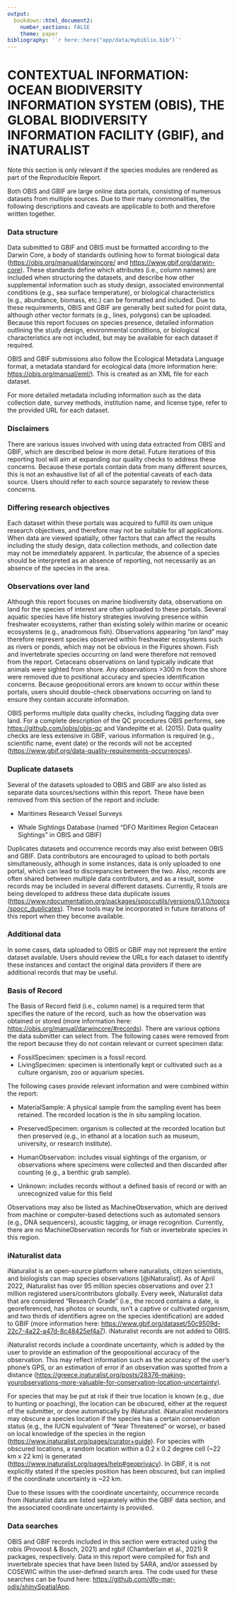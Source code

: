 ```yaml
---
output:
  bookdown::html_document2:
    number_sections: FALSE
    theme: paper
bibliography: '`r here::here("app/data/mybiblio.bib")`'
---
```


# **CONTEXTUAL INFORMATION: OCEAN BIODIVERSITY INFORMATION SYSTEM (OBIS), THE GLOBAL BIODIVERSITY INFORMATION FACILITY (GBIF), and iNATURALIST**

Note this section is only relevant if the species modules are rendered as part of the Reproducible Report.

Both OBIS and GBIF are large online data portals, consisting of numerous datasets from multiple sources. Due to their many commonalities, the following descriptions and caveats are applicable to both and therefore written together.

### **Data structure**

Data submitted to GBIF and OBIS must be formatted according to the Darwin Core, a body of standards outlining how to format biological data (<https://obis.org/manual/darwincore/> and <https://www.gbif.org/darwin-core>). These standards define which attributes (i.e., column names) are included when structuring the datasets, and describe how other supplemental information such as study design, associated environmental conditions (e.g., sea surface temperature), or biological characteristics (e.g., abundance, biomass, etc.) can be formatted and included. Due to these requirements, OBIS and GBIF are generally best suited for point data, although other vector formats (e.g., lines, polygons) can be uploaded. Because this report focuses on species presence, detailed information outlining the study design, environmental conditions, or biological characteristics are not included, but may be available for each dataset if required.

OBIS and GBIF submissions also follow the Ecological Metadata Language format, a metadata standard for ecological data (more information here: <https://obis.org/manual/eml/>). This is created as an XML file for each dataset.

For more detailed metadata including information such as the data collection date, survey methods, institution name, and license type, refer to the provided URL for each dataset.

### **Disclaimers**

There are various issues involved with using data extracted from OBIS and GBIF, which are described below in more detail. Future iterations of this reporting tool will aim at expanding our quality checks to address these concerns. Because these portals contain data from many different sources, this is not an exhaustive list of all of the potential caveats of each data source. Users should refer to each source separately to review these concerns.

### **Differing research objectives**

Each dataset within these portals was acquired to fulfill its own unique research objectives, and therefore may not be suitable for all applications. When data are viewed spatially, other factors that can affect the results including the study design, data collection methods, and collection date may not be immediately apparent. In particular, the
absence of a species should be interpreted as an absence of reporting, not necessarily as an absence of the species in the area.

### **Observations over land**

Although this report focuses on marine biodiversity data, observations on land for the species of interest are often uploaded to these portals. Several aquatic species have life history strategies involving presence within freshwater ecosystems, rather than existing solely within marine or oceanic ecosystems (e.g., anadromous fish). Observations appearing "on land" may therefore represent species observed within freshwater ecosystems such as rivers or ponds, which may not be obvious in the Figures shown. Fish and invertebrate species occurring on land were therefore not removed from the report. Cetaceans observations on land typically indicate that animals were sighted from shore. Any
observations \>300 m from the shore were removed due to positional accuracy and species identification concerns. Because geopositional errors are known to occur within these portals, users should double-check observations occurring on land to ensure they contain accurate information.

OBIS performs multiple data quality checks, including flagging data over land. For a complete description of the QC procedures OBIS performs, see <https://github.com/iobis/obis-qc> and Vandepitte et al. (2015). Data quality checks are less extensive in GBIF, various information is required (e.g., scientific name, event date) or the records will not be accepted (<https://www.gbif.org/data-quality-requirements-occurrences>).

### **Duplicate datasets**

Several of the datasets uploaded to OBIS and GBIF are also listed as separate data sources/sections within this report. These have been removed from this section of the report and include:

-   Maritimes Research Vessel Surveys

-   Whale Sightings Database (named "DFO Maritimes Region Cetacean
    Sightings" in OBIS and GBIF)

Duplicates datasets and occurrence records may also exist between OBIS and GBIF. Data contributors are encouraged to upload to both portals simultaneously, although in some instances, data is only uploaded to one portal, which can lead to discrepancies between the two. Also, records are often shared between multiple data contributors, and as a result, some records may be included in several different datasets. Currently, R tools are being developed to address these data duplicate issues (<https://www.rdocumentation.org/packages/spoccutils/versions/0.1.0/topics/spocc_duplicates>). These tools may be incorporated in future iterations of this report when they become available.

### **Additional data**

In some cases, data uploaded to OBIS or GBIF may not represent the entire dataset available. Users should review the URLs for each dataset to identify these instances and contact the original data providers if there are additional records that may be useful.

### **Basis of Record**

The Basis of Record field (i.e., column name) is a required term that specifies the nature of the record, such as how the observation was obtained or stored (more information here: <https://obis.org/manual/darwincore/#records>). There
are various options the data submitter can select from. The following cases were removed from the report because they do not contain relevant or current specimen data:

- FossilSpecimen: specimen is a fossil record.
- LivingSpecimen: specimen is intentionally kept or cultivated such as a culture organism, zoo or aquarium species.

The following cases provide relevant information and were combined within the report:

- MaterialSample: A physical sample from the sampling event has been retained. The recorded location is the in situ sampling location.

- PreservedSpecimen: organism is collected at the recorded location but then preserved (e.g., in ethanol at a location such as museum, university, or research institute).

- HumanObservation: includes visual sightings of the organism, or observations where specimens were collected and then discarded after counting (e.g., a benthic grab sample).

- Unknown: includes records without a defined basis of record or with an unrecognized value for this field

Observations may also be listed as MachineObservation, which are derived from machine or computer-based detections such as automated sensors (e.g., DNA sequencers), acoustic tagging, or image recognition. Currently, there are no MachineObservation records for fish or invertebrate species in this region.

### **iNaturalist data**

iNaturalist is an open-source platform where naturalists, citizen scientists, and biologists can map species observations [@iNaturalist]. As of April 2022, iNaturalist has over 95 million species observations and over 2.1 million registered users/contributors globally. Every week, iNaturalist data that are considered "Research Grade" (i.e., the record contains a date, is georeferenced, has photos or sounds, isn't a captive or cultivated organism, and two thirds of identifiers agree on the species identification) are added to GBIF (more information here:
<https://www.gbif.org/dataset/50c9509d-22c7-4a22-a47d-8c48425ef4a7>).
iNaturalist records are not added to OBIS.

iNaturalist records include a coordinate uncertainty, which is added by the user to provide an estimation of the geopositional accuracy of the observation. This may reflect information such as the accuracy of the
user's phone's GPS, or an estimation of error if an observation was spotted from a distance
(<https://greece.inaturalist.org/posts/28376-making-yourobservations-more-valuable-for-conservation-location-uncertainty>).

For species that may be put at risk if their true location is known (e.g., due to hunting or poaching), the location can be obscured, either at the request of the submitter, or done automatically by iNaturalist. iNaturalist moderators may obscure a species location if the species has a certain conservation status (e.g., the IUCN equivalent of "Near
Threatened" or worse), or based on local knowledge of the species in the region (<https://www.inaturalist.org/pages/curator+guide>). For species with obscured locations, a random location within a 0.2 x 0.2 degree cell (\~22 km x 22 km) is generated (<https://www.inaturalist.org/pages/help#geoprivacy>). In GBIF, it is not explicitly stated if the species position has been obscured, but can implied if the coordinate uncertainty is \~22 km.

Due to these issues with the coordinate uncertainty, occurrence records from iNaturalist data are listed separately within the GBIF data section, and the associated coordinate uncertainty is provided.

### **Data searches**

OBIS and GBIF records included in this section were extracted using the robis (Provoost & Bosch, 2021) and rgbif (Chamberlain et al., 2021) R packages, respectively. Data in this report were compiled for fish and invertebrate species that have been listed by SARA, and/or assessed by COSEWIC within the user-defined search area. The code used for these searches can be found here: <https://github.com/dfo-mar-odis/shinySpatialApp>.